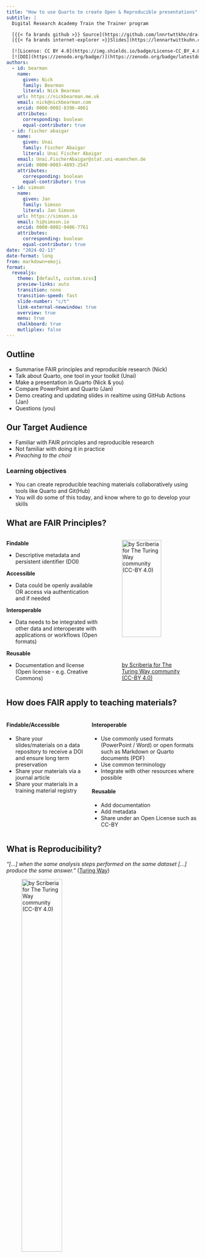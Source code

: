 ```yaml
---
title: "How to use Quarto to create Open & Reproducible presentations"
subtitle: |
  Digital Research Academy Train the Trainer program

  [{{< fa brands github >}} Source](https://github.com/lnnrtwttkhn/dra-fair-teaching) |
  [{{< fa brands internet-explorer >}}Slides](https://lennartwittkuhn.com/dra-fair-teaching/)

  [![License: CC BY 4.0](https://img.shields.io/badge/License-CC_BY_4.0-lightgrey.svg)](https://creativecommons.org/licenses/by/4.0/)
  [![DOI](https://zenodo.org/badge/)](https://zenodo.org/badge/latestdoi/)
authors:
  - id: bearman
    name:
      given: Nick
      family: Bearman
      literal: Nick Bearman
    url: https://nickbearman.me.uk
    email: nick@nickbearman.com
    orcid: 0000-0002-8396-4061
    attributes:
      corresponding: boolean
      equal-contributor: true
  - id: fischer abaigar    
    name:
      given: Unai
      family: Fischer Abaigar
      literal: Unai Fischer Abaigar
    email: Unai.FischerAbaigar@stat.uni-muenchen.de
    orcid: 0000-0003-4893-2547
    attributes:
      corresponding: boolean
      equal-contributor: true
  - id: simson
    name:
      given: Jan
      family: Simson
      literal: Jan Simson
    url: https://simson.io
    email: hi@simson.io
    orcid: 0000-0002-9406-7761
    attributes:
      corresponding: boolean
      equal-contributor: true
date: "2024-02-13"
date-format: long
from: markdown+emoji
format:
  revealjs:
    theme: [default, custom.scss]
    preview-links: auto
    transition: none
    transition-speed: fast
    slide-number: "c/t"
    link-external-newwindow: true
    overview: true
    menu: true
    chalkboard: true
    mutliplex: false
---
```


<!-- Begin: Intro (to FAIR) - NICK -->

## Outline

::: {.fragment}

- Summarise FAIR principles and reproducible research (Nick)
- Talk about Quarto, one tool in your toolkit (Unai)
- Make a presentation in Quarto (Nick & you)
- Compare PowerPoint and Quarto (Jan)
- Demo creating and updating slides in realtime using GitHub Actions (Jan)
- Questions (you)

:::



## Our Target Audience

- Familiar with FAIR principles and reproducible research 
- Not familiar with doing it in practice
- *Preaching to the choir*

::: {.fragment}

### Learning objectives 

- You can create reproducible teaching materials collaboratively using tools like Quarto and Git(Hub)
- You will do some of this today, and know where to go to develop your skills

:::

## What are FAIR Principles?

::: columns
:::: {.column width="50%"}


**Findable**

- Descriptive metadata and persistent identifier (DOI)

**Accessible**

- Data could be openly available OR access via authentication and if needed

**Interoperable**

- Data needs to be integrated with other data and interoperate with applications or workflows (Open formats)

**Reusable**

- Documentation and license (Open license - e.g. Creative Commons)


::::

:::: {.column width="50%"}


![[by Scriberia for The Turing Way community (CC-BY
4.0)](https://zenodo.org/record/3678226/files/FAIRPrinciples.jpg?download=1)](https://zenodo.org/record/3678226/files/FAIRPrinciples.jpg?download=1){width="80%"
fig-align="center"}


::::

:::

## How does FAIR apply to teaching materials?

::: columns
::: {.column width="42%"}
::: {.fragment}

#### Findable/Accessible

- Share your slides/materials on a data repository to receive a DOI and ensure long term preservation
- Share your materials via a journal article
- Share your materials in a training material registry

:::
:::

::: {.column width="58%"}
::: {.fragment}

#### Interoperable

- Use commonly used formats (PowerPoint / Word) or open formats such as Markdown or Quarto documents (PDF)
- Use common terminology
- Integrate with other resources where possible

:::

::: {.fragment}

#### Reusable

- Add documentation
- Add metadata
- Share under an Open License such as CC-BY

:::
:::
:::

## What is Reproducibility?

*"\[...\] when the same analysis steps performed on the same dataset
\[...\] produce the same answer."* ([Turing
Way](https://the-turing-way.netlify.app/reproducible-research/overview/overview-definitions))

![[by Scriberia for The Turing Way community (CC-BY
4.0)](https://zenodo.org/record/3678226/files/ReproducibleDefinitionGrid.jpg?download=1)](https://zenodo.org/record/3678226/files/ReproducibleDefinitionGrid.jpg?download=1){width="50%"
fig-align="center"}

## How does reproducibility apply to teaching materials?

Comes close to the Interoperability and Reusable principles:

- Integrating materials (minimise duplication)
- Formatting
- Software/code
- Similar learning goals/objectives and outcomes

::: fragment

### Practice what you preach!

By setting up your teaching materials in a reproducible manner, you demonstrate the value of reproducibility directly

- Useful for others
- Useful for future you when you teach this course again

:::

## FAIR and reproducible training materials are beneficial to you!

::: columns
::: {.column width="50%"}

- Information sheets saves time in sharing information
- Clear communication (or you can update the information!)
- Saves time in on-boarding/re-using materials
- Preserved & Findable
- Easy to share within and outside your team
- Provides you and collaborators with credit (visibility, DOI, citations)

:::

::: {.column width="50%"}

![[by Scriberia for The Turing Way community (CC-BY
4.0)](https://zenodo.org/record/5706310/files/recognition.jpg?download=1)](https://zenodo.org/record/5706310/files/recognition.jpg?download=1){width="80%"
fig-align="center"}

:::
:::

## FAIR and reproducible training materials are beneficial to us!

::: columns

- FAIR and reproducible training materials are beneficial to Nick, Jan and Unai :grinning:
- *We used the [Reproducible and FAIR Teaching Materials](https://osf.io/gj6hd) slides from the Aug 2023 Train the Trainer programme*
- **Thank you** very much to Esther Plomp and Lennart Wittkuhn :pray: whose [Quarto](https://github.com/jansim/dra-reproducible-materials) slides we used and developed!

::: {.column width="30%"}

![](https://avatars.githubusercontent.com/u/46314469?v=4)

#### Esther Plomp

{{< fa envelope >}} [e.plomp@tudelft.nl](mailto:e.plomp@tudelft.nl)<br>
{{< fa home-user >}} [estherplomp.github.io](https://estherplomp.github.io/)<br>
{{< fa brands github >}} [GitHub](https://github.com/EstherPlomp)<br>
{{< fa brands mastodon >}} [Mastodon](https://scholar.social/@toothFAIRy)

:::

::: {.column width="30%"}
![](https://avatars.githubusercontent.com/u/42233065?v=4)

#### Lennart Wittkuhn

{{< fa envelope >}} [lennart.wittkuhn@uni-hamburg.de](mailto:lennart.wittkuhn@uni-hamburg.de)<br>
{{< fa home-user >}} [lennartwittkuhn.com](https://lennartwittkuhn.com/)<br>
{{< fa brands github >}} [GitHub](https://github.com/lnnrtwttkhn)<br>
{{< fa brands mastodon >}} [Mastodon](https://fediscience.org/@lnnrtwttkhn)<br>

:::
::: {.column width="40%"}

![[by Scriberia for The Turing Way community (CC-BY
4.0)](https://zenodo.org/record/5706310/files/recognition.jpg?download=1)](https://zenodo.org/record/5706310/files/recognition.jpg?download=1){width="80%"
fig-align="center"}

:::
:::

## Outline

- ~~Summarise FAIR principles and reproducible research (Nick)~~
- Talk about Quarto, one tool in your toolkit (Unai)
- *break*
- Show you how to make a presentation in Quarto (Nick)
- Compare PowerPoint and Quarto (Jan)
- Demo creating and updating slides in realtime using GitHub Actions (Jan)
- Questions (you)

<!-- End: Intro (to FAIR) - NICK -->

<!-- Begin: Quarto Intro & Syntax - UNAI -->

# What is Quarto?

## About Quarto

::: {.incremental}
- [Quarto](https://quarto.org/) is a new, open-source, scientific and technical publishing system
- **Publish reproducible** presentations, websites, blogs, and books in HTML, PDF, MS Word, ePub, etc.
- **Consistent implementation** of features across outputs: tabsets, code-folding, syntax highlighting, etc.
- **Beginner-friendly** with helpful guardrails for new learners, incl. YAML completion, informative syntax errors, etc.
- **Multi-language** support for R, Python, Julia, Observable and more functions via Jupyter
- Quarto extends [RMarkdown](https://rmarkdown.rstudio.com/) and shares similarities with [Juypter Notebooks](https://jupyter.org/).
- Support and community

:::

![[Artwork from "Hello, Quarto" keynote by Julia Lowndes and Mine Çetinkaya-Rundel, presented at RStudio Conference 2022. Illustrated by Allison Horst.](https://allisonhorst.com/cetinkaya-rundel-lowndes-quarto-keynote)](https://cdn.myportfolio.com/45214904-6a61-4e23-98d6-b140f8654a40/c2ef45f1-4a68-4c7a-a43f-bdcf0f90e104_rw_3840.png?h=783eba914284e5adfb9feadcf4ba5f1e){width=70%}

## Features of Quarto presentations

```{=html}
<iframe width="100%" height="80%" src="https://quarto.org/docs/presentations/revealjs/demo/" title="Quarto Revealjs Demo"></iframe>
```

::: footer
taken from this [Quarto demo presentation](https://quarto.org/docs/presentations/revealjs/demo/) ([Source](https://github.com/quarto-dev/quarto-web/blob/main/docs/presentations/revealjs/demo/index.qmd))
:::

<!-- End: Quarto Intro & Syntax - UNAI -->

<!-- Start: Rstudio.cloud Practical (incl. Signup + Break) - NICK -->

## Outline

- ~~Summarise FAIR principles and reproducible research (Nick)~~
- ~~Talk about Quarto, one tool in your toolkit (Unai)~~
- *break*
- Show you how to make a presentation in Quarto (Nick)
- Compare PowerPoint and Quarto (Jan)
- Demo creating and updating slides in realtime using GitHub Actions (Jan)
- Questions (you)

# Posit.cloud

- We will be using Posit.cloud (Rstudio.cloud) after the break
- If you don't have an account, please set one up in the break
- I will be around if you have questions

# During the Break:

- Go to [https://login.posit.cloud/](https://login.posit.cloud/)
- Click **Sign Up** ![](images/sign-up.png){ height=30 }
- *fill out registration form*
- Click **Sign Up**
- Choose **Posit Cloud** ![](images/posit-cloud.png){ height=30 }
- *verify email in your inbox*  

![](images/posit-cloud-verify-email.png){ height=200 }

- click **Continue**

- Click **New Project -> New RStudio Project** 

- It should look like the image in the top right!

![](images/new-rstudio-project.png){.absolute bottom="0" left="450" width="200"}

![](images/rstudio-window.png){.absolute top="0" right="0" width="600"}

```r
library(countdown)
countdown(minutes = 8, seconds = 0)
```

## Creating a Quarto slidedeck

- I will do a short demo (~4 min) about creating and updating a Quarto slide deck in RStudio Cloud. You do **not** need to follow along. 

- Then I will split the group into breakout rooms (3-4 per room) and you can try it yourselves. 

- Instructions are on the next slides

## Demo 1

- This is your RStudio window:

![](images/rstudio-window.png)

## Demo 2

- Choose:	File > New... > Quarto Presentation

![](images/file-new.png){ width="400" }
	
- give it a title, e.g. "Presentation"
	
- click Create

- this is your Presentation

![](images/presentation.png){ width="600" }


## Demo 3

- We are in visual mode - you can type in and see changes in real time. 

- Slide list is on the right. 

- To add a slide, type in some text. 

- Set it to **Header 2** - you will see it appear in the list. 

- Can do visual mode or source mode.

![](images/source-visual.png){ height=30 }

- You can make changes in either and both will update. 

![](images/source.png)

## Demo 4

- To see the slides we need to **Render**

- This converts the Quarto code to slides you can look and and share (in HTML, you can also export as PDF). 

- Before we do this, we have an issue:

![](images/rmarkdown.png){ height=30 }

- Click **Install** to install the library. 

- Then click ![](images/redner.png){ height=30 }

- Slides will open in a new window. 

## Now try on your own!

- Any questions before we start?

- Then I will split the group into breakout rooms (3-4 per room) and you can try it yourselves. You have ~15 min. 

- Try some of the codes Unai introduced

- Check out these links for more ideas:

  - [https://quarto.org/docs/get-started/hello/rstudio.html](https://quarto.org/docs/get-started/hello/rstudio.html)
	- [https://quarto.org/docs/presentations/](https://quarto.org/docs/presentations/)

- You can do this on RStudio Cloud or your own copy of RStudio

- You will need to download and install Quarto CLI:

  - [https://quarto.org/docs/get-started/](https://quarto.org/docs/get-started/)
	
- Can also run in VS Code, Jupyter, Neovim or Text Editor


```r
library(countdown)
countdown(minutes = 15, seconds = 0)
```

<!-- End: Rstudio.cloud Practical (incl. Signup + Break) - NICK -->

<!-- Start: Comparison + Demo - JAN -->

# Working on teaching materials *collaboratively*

## Why we need version control ...

:::: {.columns}
::: {.column width="42%"}
::: {.fragment}
... for **code** (text files)
![[&copy; Jorge Cham (phdcomics.com)](http://phdcomics.com/comics/archive/phd101212s.gif)](http://phdcomics.com/comics/archive/phd101212s.gif)
:::
:::
::: {.column width="58%"}
::: {.fragment}
... for **data** (binary files)
![[&copy; Jorge Cham (phdcomics.com)](http://phdcomics.com/comics/archive/phd052810s.gif)](http://phdcomics.com/comics/archive/phd052810s.gif)
:::
::: {.fragment}
**When everything is relevant ...**
:::
::: {.fragment}
**... track everything.**
:::
:::
::::

::: {.notes}
- Version control is relevant for anyone who wants to track the evolution of digital objects
- Credit: Adapted from [Slides on "Research Data Management with DataLad"](http://datasets.datalad.org/datalad/datalad-course/html/mpsc-introduction.html#/5) by Adina Wagner & Michael Hanke]
:::

## What is version control?

::: {.fragment}
*"Version control is a systematic approach to record changes made in a [...] set of files, over time. This allows you and your collaborators to track the history, see what changed, and recall specific versions later [...]"* ([Turing Way](https://the-turing-way.netlify.app/reproducible-research/vcs.html))
:::

::::: {.columns}

:::: {.column width="50%"}
::: {.fragment}
{{< fa laptop-code >}} keep track of changes in a directory (a "repository")

{{< fa code-commit >}} take snapshots ("commits") of your repo at any time

{{< fa timeline >}} know the history: what was changed when by whom

{{< fa code-compare >}} compare commits and go back to any previous state

{{< fa code-pull-request >}} work on parallel "branches" & flexibly "merge" them

![[by Scriberia for The Turing Way community (CC-BY 4.0)](https://zenodo.org/record/3695300/files/VersionControl.jpg?download=1)](https://zenodo.org/record/3695300/files/VersionControl.jpg?download=1){width=80% fig-align="center"}
:::
::::

:::: {.column width="50%"}
::: {.fragment}
{{< fa upload >}} "push" your repo to a "remote" location & share it

{{< fa brands github >}} {{< fa brands gitlab >}} share repos on platforms like GitHub or GitLab

{{< fa people-group >}} work together on the same files at the same time

{{< fa pen-to-square >}} others can read, copy, edit and suggest changes

{{< fa box-open >}} make your repo public and openly share your work

![[by Scriberia for The Turing Way community (CC-BY 4.0)](https://zenodo.org/record/3695300/files/FirstPullRequest.jpg?download=1)](https://zenodo.org/record/3695300/files/FirstPullRequest.jpg?download=1){width=84% fig-align="center"}
:::
::::
:::::

## Example: the GitHub repository for these slides

{{< fa brands internet-explorer >}} [github.com/lnnrtwttkhn/dra-fair-teaching](https://github.com/lnnrtwttkhn/dra-fair-teaching)

```{=html}
<iframe width="100%" height="74%" src="https://github.com/lnnrtwttkhn/dra-fair-teaching" title="DRA FAIR Teaching repository"></iframe>
```

::: {.notes}
- Practice what you preach
- Leading by example
:::

## More benefits of Git(Hub) for (teaching) project management

::: {.incremental}
- {{< fa bug >}} Discuss and plan your teaching preparation in [issues](https://github.com/features/issues) (even just with your future / past self)
- {{< fa comments >}}  Ask questions, share ideas and discuss with your community via [GitHub Discussions](https://github.com/features/discussions)
- {{< fa code-pull-request >}} Propose changes to the teaching materials using [pull requests](https://docs.github.com/en/pull-requests/collaborating-with-pull-requests/proposing-changes-to-your-work-with-pull-requests/about-pull-requests) ^[*pull* requests on GitHub, *merge* requests on GitLab]
- {{< fa code-fork >}} Create a [fork](https://docs.github.com/en/get-started/quickstart/fork-a-repo) of someone else's repository and extend their teaching materials
- {{< fa key >}} Manage access to your teaching materials with detailed [permissions and roles](https://docs.gitlab.com/ee/user/permissions.html)
- {{< fa book-medical >}} Add documentation to your repository or in a separate [wiki](https://docs.github.com/en/communities/documenting-your-project-with-wikis/about-wikis)
- {{< fa graduation-cap >}} Access to more features and tools for teaching via [GitHub Campus Global](https://education.github.com/)
:::

::: {.fragment}
**Note**

- {{< fa brands github >}} The dominance of GitHub (a for-profit company owned by Microsoft) is not uncontested (see [#GiveUpGitHub](https://sfconservancy.org/GiveUpGitHub/))
- {{< fa boxes-packing >}} A project on GitHub is not a FAIR archiving of scholarly outputs (see previous and following slides)
:::

::: {.notes}
- GitHub Copilot is a for-profit AI product trained with projects that were hosted on GitHub, including many that have licenses that require proper author attribution etc.
- GitHub has a for-profit software services contract with the USA Immigration and Customs Enforcement (ICE)
- Archiving on GitHub is not enough
:::

## Example: Collaborative workflow with issues and pull requests

{{< fa brands internet-explorer >}} [github.com/lnnrtwttkhn/dra-fair-teaching/issues/1](https://github.com/lnnrtwttkhn/dra-fair-teaching/issues/1)

```{=html}
<iframe width="100%" height="80%" src="https://github.com/lnnrtwttkhn/dra-fair-teaching/issues/1" title="Course Website"></iframe>
```

# Example: Research Data Management 101 Course at TU Delft Library (TNW RDM 101)

## Course Manual (Example of a [Quarto Book](https://quarto.org/docs/websites/))

**Summary:** This course provides PhD candidates with the essential knowledge and the core skills to manage research data according to best practice.

{{< fa brands internet-explorer >}} [estherplomp.github.io/TNW-RDM-101](https://estherplomp.github.io/TNW-RDM-101/)

```{=html}
<iframe width="100%" height="74%" src="https://estherplomp.github.io/TNW-RDM-101/" title="Course Website"></iframe>
```

# Example: Course on "Version Control of Code & Data" at the University of Hamburg

## Course Website (Example of a [Quarto Website](https://quarto.org/docs/websites/))

**Summary:** A hands-on seminar about version control of code and data using Git with curated online materials, interactive discussions, quizzes and exercises, targeted at (aspiring) researchers in Psychology & Neuroscience.

{{< fa brands internet-explorer >}} [lennartwittkuhn.com/version-control-course-uhh-ws23](https://lennartwittkuhn.com/version-control-course-uhh-ws23/)

```{=html}
<iframe width="100%" height="74%" src="https://lennartwittkuhn.com/version-control-course-uhh-ws23/" title="Course Website"></iframe>
```

::: {.notes}
- Course website is the main entry point for students before, during and after the course
- Contents: Overview, course details, schedule, information about the team, additional resources and course mechaniscs
- Practical advantage: Update course information independently from university websites that are out of your control
:::

## Version Control Book (Example for a [Quarto Book](https://quarto.org/docs/books/))

{{< fa brands internet-explorer >}} [lennartwittkuhn.com/version-control-book](https://lennartwittkuhn.com/version-control-book)

```{=html}
<iframe width="100%" height="80%" src="https://lennartwittkuhn.com/version-control-book" title="Version Control Book"></iframe>
```

## Create a DOI for your teaching materials with [Zenodo](https://zenodo.org/)

::::: {.fragment}
:::: {.columns}
::: {.column width="75%"}
> "*Zenodo, a CERN service, is an open dependable home for the long-tail of science, enabling researchers to share and preserve any research outputs in any size, any format and from any science.*" -- from the [Zenodo GitHub README](https://github.com/zenodo/zenodo)
:::
::: {.column width="25%"}
![[Zenodo Logo (CC0 license)](https://about.zenodo.org/)](https://about.zenodo.org/static/img/logos/zenodo-gradient-round.svg){height=20% fig-align="left"}
:::
::::
:::::

::: {.fragment}
#### Integrate your teaching materials on GitHub with Zenodo

> "*To **make your repositories easier to reference in academic literature**, you can create persistent identifiers, also known as Digital Object Identifiers (DOIs).
You can use the data archiving tool [Zenodo](https://zenodo.org/) to archive a repository on [GitHub.com](https://github.com/) and issue a DOI for the archive.*"
-- Details in the [GitHub documentation](https://docs.github.com/en/repositories/archiving-a-github-repository/referencing-and-citing-content)
:::

::::: {.fragment}
:::: {.columns}
::: {.column width="45%"}
1. Navigate to the [login page](https://zenodo.org/login) for Zenodo.
2. Click **Log in with GitHub**.
3. Review the information about access permissions, then click **Authorize zenodo**.
4. Navigate to the [Zenodo GitHub page](https://zenodo.org/account/settings/github/).
5. To the right of the name of the repository you want to archive, toggle the button to **On**.
:::
::: {.column width="55%"}
![["Making your project citable" by CodeRefinery (CC BY 4.0))](https://coderefinery.github.io/github-without-command-line/doi/)](https://coderefinery.github.io/github-without-command-line/_images/zenodo.png
){fig-align="left"}
:::
::::
:::::

::: {.notes}
- CERN, the European Organization for Nuclear Research, is one of the world's largest and most respected centres for scientific research.
:::

::: {.notes}
- Demonstration: We are now going to add a DOI to this presentation.
:::

## Summary

::: {.fragment}
### Learning objectives

- You can share your teaching materials in accordance with FAIR principles
- You can develop reproducible teaching materials collaboratively using tools like Quarto and Git(Hub)
:::

::: {.fragment}
### Demonstrations

- Archiving a GitHub repository on Zenodo
- Automated deployment of Quarto websites to GitHub Pages
:::

::: {.fragment}
### Resources

- [Quarto for Academics](https://quarto.org/docs/blog/posts/2023-05-22-quarto-for-academics/) by Mine Çetinkaya-Rundel
- [The Turing Way handbook to reproducible, ethical and collaborative data science](https://the-turing-way.netlify.app)
- Richard McElreath (2020). [Science as amateur software development](https://www.youtube.com/watch?v=zwRdO9_GGhY). YouTube
:::

<!-- End: Comparison + Demo - JAN -->

## Thank you! :pray:

:::: {.columns}
::: {.column width="30%"}

![](https://avatars.githubusercontent.com/u/46314469?v=4)

#### Esther Plomp

{{< fa envelope >}} [e.plomp@tudelft.nl](mailto:e.plomp@tudelft.nl)<br>
{{< fa home-user >}} [estherplomp.github.io](https://estherplomp.github.io/)<br>
{{< fa brands github >}} [GitHub](https://github.com/EstherPlomp)<br>
{{< fa brands mastodon >}} [Mastodon](https://scholar.social/@toothFAIRy)

:::

::: {.column width="30%"}
![](https://avatars.githubusercontent.com/u/42233065?v=4)

#### Lennart Wittkuhn

{{< fa envelope >}} [lennart.wittkuhn@uni-hamburg.de](mailto:lennart.wittkuhn@uni-hamburg.de)<br>
{{< fa home-user >}} [lennartwittkuhn.com](https://lennartwittkuhn.com/)<br>
{{< fa brands github >}} [GitHub](https://github.com/lnnrtwttkhn)<br>
{{< fa brands mastodon >}} [Mastodon](https://fediscience.org/@lnnrtwttkhn)<br>
:::

::: {.column width="40%"}
{{< fa image >}} **Images:** [Scriberia with The Turing Way community](https://doi.org/10.5281/zenodo.3332807) (License: [CC BY 4.0](https://creativecommons.org/licenses/by/4.0/))

:computer: **Slides:** Slides are publicly available at [lennartwittkuhn.com/dra-fair-teaching](https://lennartwittkuhn.com/ddlitlab-presentation/)

:package: **Software:** Reproducible slides build with [Quarto](https://quarto.org/) and deployed to [GitHub Pages](https://pages.github.com/) using [GitHub Actions](https://github.com/features/actions) (details in the [Quarto docs](https://quarto.org/docs/publishing/github-pages.html))

{{< fa brands github >}} **Source:** Source code is available at [github.com/lnnrtwttkhn/dra-fair-teaching](https://github.com/lnnrtwttkhn/dra-fair-teaching)

:trackball: **DOI:** [10.5281/zenodo.8296951 ](https://zenodo.org/badge/latestdoi/682015737) (generated using GitHub + [Zenodo](https://zenodo.org/), see [GitHub docs](https://guides.github.com/activities/citable-code/))

{{< fa scale-balanced >}} **License:** Creative Commons Attribution 4.0 International ([CC BY 4.0](https://creativecommons.org/licenses/by/4.0/))

:speech_balloon: **Contact:** We welcome any feedback via [email](mailto:lennart.wittkuhn@uni-hamburg.de?cc=e.plomp@tudelft.nl) or [GitHub issues](https://github.com/lnnrtwttkhn/dra-fair-teaching/issues).
Thank you!
:::

::::


